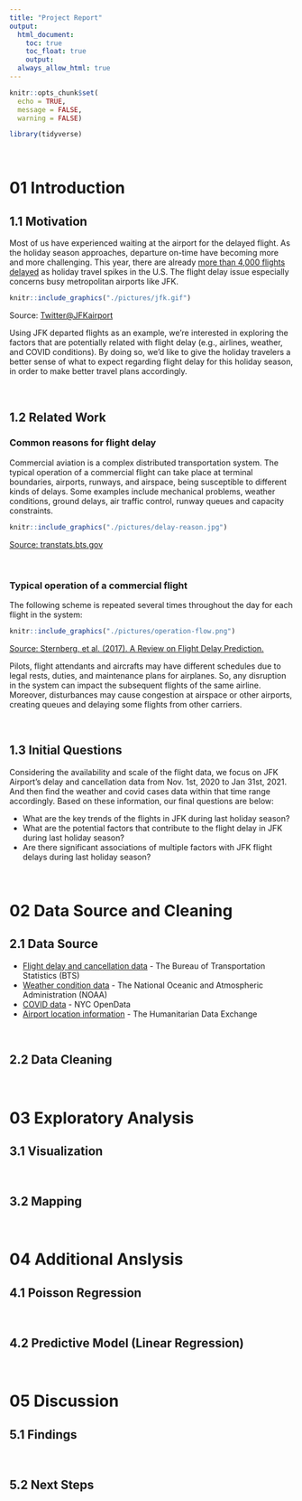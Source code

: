 ```yaml
---
title: "Project Report"
output: 
  html_document:
    toc: true
    toc_float: true
    output: 
  always_allow_html: true
---
```


```r
knitr::opts_chunk$set(
  echo = TRUE,
  message = FALSE,
  warning = FALSE)

library(tidyverse)
```

<style type="text/css">

h1.title {
  text-align: center;
}

</style>

&nbsp;

# 01 Introduction 

## 1.1 Motivation

Most of us have experienced waiting at the airport for the delayed flight. As the holiday season approaches, departure on-time have becoming more and more challenging. This year, there are already [more than 4,000 flights delayed](https://www.npr.org/2022/11/27/1139327883/flights-delayed-canceled-holiday-travel-thanksgiving) as holiday travel spikes in the U.S. The flight delay issue especially concerns busy metropolitan airports like JFK.

```r
knitr::include_graphics("./pictures/jfk.gif")
```

Source: [Twitter@JFKairport](https://twitter.com/JFKairport/status/1596760846075850752?s=20&t=izIa7AkbJaJ96p0IvvPFVw)


Using JFK departed flights as an example, we’re interested in exploring the factors that are potentially related with flight delay (e.g., airlines, weather, and COVID conditions). By doing so, we'd like to give the holiday travelers a better sense of what to expect regarding flight delay for this holiday season, in order to make better travel plans accordingly. 

&nbsp;

## 1.2 Related Work

### Common reasons for flight delay
Commercial aviation is a complex distributed transportation system. The typical operation of a commercial flight can take place at terminal boundaries, airports, runways, and airspace, being susceptible to different kinds of delays. Some examples include mechanical problems, weather conditions, ground delays, air traffic control, runway queues and capacity constraints.


```r
knitr::include_graphics("./pictures/delay-reason.jpg")
```

[Source: transtats.bts.gov](https://www.transtats.bts.gov/OT_Delay/OT_DelayCause1.asp)

&nbsp;

### Typical operation of a commercial flight

The following scheme is repeated several times throughout the day for each flight in the system: 

```r
knitr::include_graphics("./pictures/operation-flow.png")
```

[Source: Sternberg, et al. (2017). A Review on Flight Delay Prediction.](https://www.researchgate.net/publication/315382748_A_Review_on_Flight_Delay_Prediction)

Pilots, flight attendants and aircrafts may have different schedules due to legal rests, duties, and maintenance plans for airplanes. So, any disruption in the system can impact the subsequent flights of the same airline. Moreover, disturbances may cause congestion at airspace or other airports, creating queues and delaying some flights from other carriers. 

&nbsp;

## 1.3 Initial Questions

Considering the availability and scale of the flight data, we focus on JFK Airport's delay and cancellation data from Nov. 1st, 2020 to Jan 31st, 2021. And then find the weather and covid cases data within that time range accordingly. Based on these information, our final questions are below:

* What are the key trends of the flights in JFK during last holiday season?
* What are the potential factors that contribute to the flight delay in JFK during last holiday season?
* Are there significant associations of multiple factors with JFK flight delays during last holiday season?


&nbsp;

# 02 Data Source and Cleaning

## 2.1 Data Source

*   [Flight delay and cancellation data](https://www.transtats.bts.gov/ONTIME/) - The Bureau of Transportation Statistics (BTS) 
*   [Weather condition data](https://www.ncdc.noaa.gov/cdo-web/datatools/lcd) - The National Oceanic and Atmospheric Administration (NOAA) 
*   [COVID data](https://data.cityofnewyork.us/Health/COVID-19-Daily-Counts-of-Cases-Hospitalizations-an/rc75-m7u3) - NYC OpenData
*   [Airport location information](https://data.humdata.org/dataset/ourairports-usa) - The Humanitarian Data Exchange

&nbsp;

## 2.2 Data Cleaning

&nbsp;

# 03 Exploratory Analysis

## 3.1 Visualization

&nbsp;

## 3.2 Mapping

&nbsp;


# 04 Additional Anslysis

## 4.1 Poisson Regression

&nbsp;

## 4.2 Predictive Model (Linear Regression)

&nbsp;


# 05 Discussion

## 5.1 Findings

&nbsp;

## 5.2 Next Steps

&nbsp;

